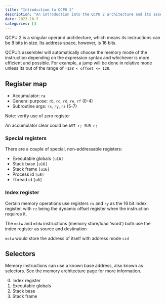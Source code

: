 ```yaml
---
title: "Introduction to QCPU 2"
description: "An introduction into the QCPU 2 architecture and its assembly language."
date: 2023-10-5
categories: []
---
```


QCPU 2 is a singular operand architecture, which means its instructions can be
8 bits in size. Its address space, however, is 16 bits.

QCPU's assembler will automatically choose the memory mode of the instruction
depending on the expression syntax and whichever is more efficient and possible.
For example, a jump will be done in relative mode unless its out of the range of
`-128 < offset <= 128`.

## Register map

- Accumulator: `ra`
- General purpose: `rb`, `rc`, `rd`, `re`, `rf` (0-4)
- Subroutine args: `rx`, `ry`, `rz` (5-7)

::: {.callout-note}
Note: verify use of zero register

An accumulator clear could be `AST r; SUB r;`
:::

### Special registers

There are a couple of special, non-addressable registers:

- Executable globals `[u16]`
- Stack base `[u16]`
- Stack frame `[u16]`
- Process id `[u8]`
- Thread id `[u8]`

### Index register

Certain memory operations use registers `rx` and `ry` as the 16 bit index
register, with `rz` being the dynamic offset register when the instruction
requires it.

The `mstw` and `mldw` instructions (memory store/load 'word') both use the index
register as source and destination

::: {.callout-note}
`mstw` would store the address of itself with address mode `sid`
:::

## Selectors

Memory instructions can use a known base address, also known as selectors. See
the memory architecture page for more information.

0. Index register
1. Executable globals
2. Stack base
3. Stack frame
